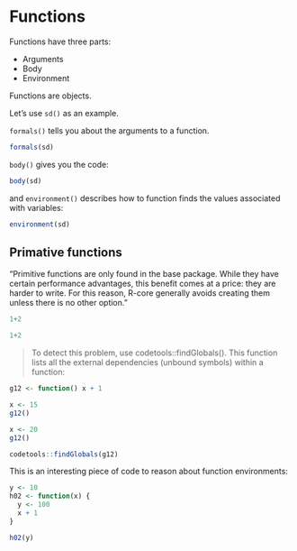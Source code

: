 # Functions

Functions have three parts:

- Arguments
- Body
- Environment

Functions are objects.

Let's use `sd()` as an example.

`formals()` tells you about the arguments to a function.

```r
formals(sd)
```

`body()` gives you the code:

```r
body(sd)
```

and `environment()` describes how to function finds the values associated with variables:

```r
environment(sd)
```


:::{.callout-note}
## Primative functions

"Primitive functions are only found in the base package. While they have certain performance advantages, this benefit comes at a price: they are harder to write. For this reason, R-core generally avoids creating them unless there is no other option."
:::

```r

1+2

1+2

```

> To detect this problem, use codetools::findGlobals(). This function lists all the external dependencies (unbound symbols) within a function:

```r
g12 <- function() x + 1

x <- 15
g12()

x <- 20
g12()
```

```r
codetools::findGlobals(g12)
```

This is an interesting piece of code to reason about function environments:

```r
y <- 10
h02 <- function(x) {
  y <- 100
  x + 1
}

h02(y)
```


